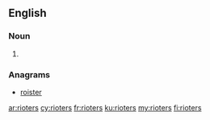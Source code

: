 ==English==

===Noun===
{{head|en|plural}}

# {{plural of|rioter|lang=en}}

===Anagrams===
* [[roister#English|roister]]

[[ar:rioters]]
[[cy:rioters]]
[[fr:rioters]]
[[ku:rioters]]
[[my:rioters]]
[[fi:rioters]]